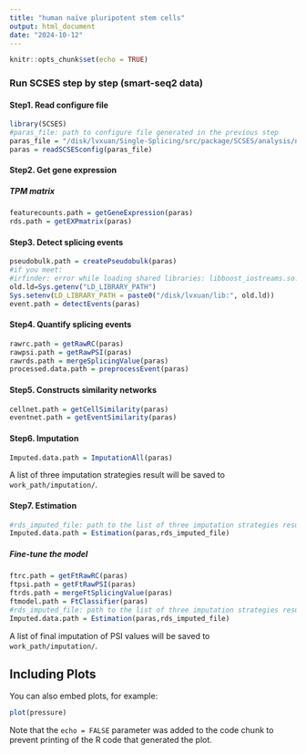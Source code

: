 ```yaml
---
title: "human naïve pluripotent stem cells"
output: html_document
date: "2024-10-12"
---
```


```r
knitr::opts_chunk$set(echo = TRUE)
```

### Run SCSES step by step (smart-seq2 data)

#### Step1. Read configure file

```r
library(SCSES)
#paras_file: path to configure file generated in the previous step
paras_file = "/disk/lvxuan/Single-Splicing/src/package/SCSES/analysis/nPSC.json"
paras = readSCSESconfig(paras_file)
```

#### Step2. Get gene expression

##### TPM matrix

```r
featurecounts.path = getGeneExpression(paras) 
rds.path = getEXPmatrix(paras)
```

#### Step3. Detect splicing events

```r
pseudobulk.path = createPseudobulk(paras)
#if you meet:
#irfinder: error while loading shared libraries: libboost_iostreams.so.1.71.0: cannot open shared object file: No such file or directory
old.ld=Sys.getenv("LD_LIBRARY_PATH")
Sys.setenv(LD_LIBRARY_PATH = paste0("/disk/lvxuan/lib:", old.ld))
event.path = detectEvents(paras)
```

#### Step4. Quantify splicing events

```r
rawrc.path = getRawRC(paras)
rawpsi.path = getRawPSI(paras)
rawrds.path = mergeSplicingValue(paras)
processed.data.path = preprocessEvent(paras)
```

#### Step5. Constructs similarity networks

```r
cellnet.path = getCellSimilarity(paras)
eventnet.path = getEventSimilarity(paras)
```

#### Step6. Imputation

``` r
Imputed.data.path = ImputationAll(paras)
```

A list of three imputation strategies result will be saved to `work_path/imputation/`.

#### Step7. Estimation

``` r
#rds_imputed_file: path to the list of three imputation strategies results generated in the previous step
Imputed.data.path = Estimation(paras,rds_imputed_file)
```

##### Fine-tune the model

``` r
ftrc.path = getFtRawRC(paras)
ftpsi.path = getFtRawPSI(paras)
ftrds.path = mergeFtSplicingValue(paras)
ftmodel.path = FtClassifier(paras)
#rds_imputed_file: path to the list of three imputation strategies results generated in the previous step
Imputed.data.path = Estimation(paras,rds_imputed_file)
```

A list of final imputation of PSI values will be saved to `work_path/imputation/`.

## Including Plots

You can also embed plots, for example:

```r
plot(pressure)
```

Note that the `echo = FALSE` parameter was added to the code chunk to prevent printing of the R code that generated the plot.
